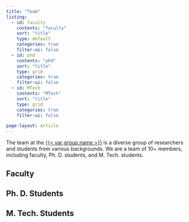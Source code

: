 ```yaml
---
title: "Team"
listing:
  - id: faculty
    contents: "faculty"
    sort: "title"
    type: default
    categories: true
    filter-ui: false
  - id: phd
    contents: "phd"
    sort: "title"
    type: grid
    categories: true
    filter-ui: false
  - id: MTech
    contents: "MTech"
    sort: "title"
    type: grid
    categories: true
    filter-ui: false

page-layout: article
---
```


The team at the <a style="color:none" href="/">{{< var group.name >}}</a> is a diverse group of researchers and students from various backgrounds. We are a team of 10+ members, including faculty, Ph. D. students, and M. Tech. students.

## Faculty
:::{#faculty}
:::

## Ph. D. Students
:::{#phd}
:::

## M. Tech. Students
:::{#MTech}
:::


